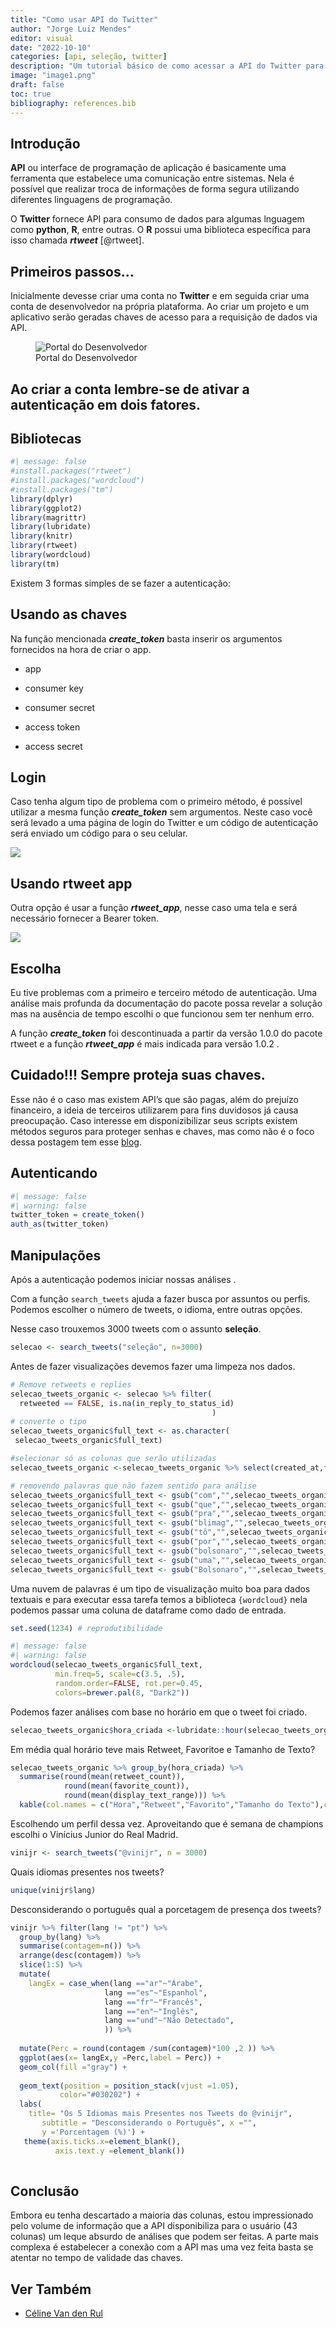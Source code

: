 ```yaml
---
title: "Como usar API do Twitter"
author: "Jorge Luiz Mendes"
editor: visual
date: "2022-10-10"
categories: [api, seleção, twitter]
description: "Um tutorial básico de como acessar a API do Twitter para obter dados"
image: "image1.png"
draft: false
toc: true
bibliography: references.bib
---
```


## **Introdução**

**API** ou interface de programação de aplicação é basicamente uma ferramenta que estabelece uma comunicação entre sistemas. Nela é possível que realizar troca de informações de forma segura utilizando diferentes linguagens de programação.

O **Twitter** fornece API para consumo de dados para algumas lnguagem como **python**, **R**, entre outras. O **R** possui uma biblioteca específica para isso chamada ***rtweet*** [@rtweet].

## **Primeiros passos...**

Inicialmente devesse criar uma conta no **Twitter** e em seguida criar uma conta de desenvolvedor na própria plataforma. Ao criar um projeto e um aplicativo serão geradas chaves de acesso para a requisição de dados via API.

![Portal do Desenvolvedor](Conta_devl.png){fig-align="center"}

::: {.callout-note collapse="false"}
## Ao criar a conta lembre-se de ativar a autenticação em dois fatores.
:::

## **Bibliotecas**

```r
#| message: false
#install.packages("rtweet")
#install.packages("wordcloud")
#install.packages("tm")
library(dplyr)
library(ggplot2)
library(magrittr)
library(lubridate)
library(knitr)
library(rtweet)
library(wordcloud)
library(tm)

```

Existem 3 formas simples de se fazer a autenticação:

::: panel-tabset
## Usando as chaves

::: panel-tabset
Na função mencionada ***create_token*** basta inserir os argumentos fornecidos na hora de criar o app.

-   app

-   consumer key

-   consumer secret

-   access token

-   access secret
:::

## Login

::: panel-tabset
Caso tenha algum tipo de problema com o primeiro método, é possível utilizar a mesma função ***create_token*** sem argumentos. Neste caso você será levado a uma página de login do Twitter e um código de autenticação será enviado um código para o seu celular.

![](auth.png)
:::

## Usando rtweet app

::: panel-tabset
Outra opção é usar a função ***rtweet_app***, nesse caso uma tela e será necessário fornecer a Bearer token.

![](rtweer_app_auth.png){fig-align="center"}
:::
:::

::: {.callout-note collapse="true"}
## Escolha

Eu tive problemas com a primeiro e terceiro método de autenticação. Uma análise mais profunda da documentação do pacote possa revelar a solução mas na ausência de tempo escolhi o que funcionou sem ter nenhum erro.

A função ***create_token*** foi descontinuada a partir da versão 1.0.0 do pacote rtweet e a função ***rtweet_app*** é mais indicada para versão 1.0.2 .
:::

::: {.callout-important collapse="true"}
## Cuidado!!! Sempre proteja suas chaves.

Esse não é o caso mas existem API's que são pagas, além do prejuízo financeiro, a ideia de terceiros utilizarem para fins duvidosos já causa preocupação. Caso interesse em disponizibilizar seus scripts existem métodos seguros para proteger senhas e chaves, mas como não é o foco dessa postagem tem esse [blog](https://blog.curso-r.com/posts/2022-09-13-senha-no-script/).
:::

## Autenticando

```r
#| message: false
#| warning: false
twitter_token = create_token()
auth_as(twitter_token)

```

## Manipulações

Após a autenticação podemos iniciar nossas análises .

Com a função `search_tweets` ajuda a fazer busca por assuntos ou perfis. Podemos escolher o número de tweets, o idioma, entre outras opções.

Nesse caso trouxemos 3000 tweets com o assunto **seleção**.

```r
selecao <- search_tweets("seleção", n=3000)
```

Antes de fazer visualizações devemos fazer uma limpeza nos dados.

```r
# Remove retweets e replies
selecao_tweets_organic <- selecao %>% filter(
  retweeted == FALSE, is.na(in_reply_to_status_id)
                                             ) 
# converte o tipo 
selecao_tweets_organic$full_text <- as.character(
 selecao_tweets_organic$full_text)

#selecionar só as colunas que serão utilizadas
selecao_tweets_organic <-selecao_tweets_organic %>% select(created_at,full_text,retweet_count,favorite_count,display_text_range,lang)

# removendo palavras que não fazem sentido para análise
selecao_tweets_organic$full_text <- gsub("com","",selecao_tweets_organic$full_text)
selecao_tweets_organic$full_text <- gsub("que","",selecao_tweets_organic$full_text)
selecao_tweets_organic$full_text <- gsub("pra","",selecao_tweets_organic$full_text)
selecao_tweets_organic$full_text <- gsub("blimag","",selecao_tweets_organic$full_text)
selecao_tweets_organic$full_text <- gsub("tô","",selecao_tweets_organic$full_text)
selecao_tweets_organic$full_text <- gsub("por","",selecao_tweets_organic$full_text)
selecao_tweets_organic$full_text <- gsub("bolsonaro","",selecao_tweets_organic$full_text)
selecao_tweets_organic$full_text <- gsub("uma","",selecao_tweets_organic$full_text)
selecao_tweets_organic$full_text <- gsub("Bolsonaro","",selecao_tweets_organic$full_text)
```

Uma nuvem de palavras é um tipo de visualização muito boa para dados textuais e para executar essa tarefa temos a biblioteca `{wordcloud}` nela podemos passar uma coluna de dataframe como dado de entrada.

```r
set.seed(1234) # reprodutibilidade
```

```r
#| message: false
#| warning: false
wordcloud(selecao_tweets_organic$full_text, 
          min.freq=5, scale=c(3.5, .5), 
          random.order=FALSE, rot.per=0.45, 
          colors=brewer.pal(8, "Dark2"))

```

Podemos fazer análises com base no horário em que o tweet foi criado.

```r
selecao_tweets_organic$hora_criada <-lubridate::hour(selecao_tweets_organic$created_at)
```

Em média qual horário teve mais Retweet, Favoritoe e Tamanho de Texto?

```r
selecao_tweets_organic %>% group_by(hora_criada) %>%
  summarise(round(mean(retweet_count)),
            round(mean(favorite_count)),
            round(mean(display_text_range))) %>% 
  kable(col.names = c("Hora","Retweet","Favorito","Tamanho do Texto"),caption = "Médias Referentes ao Assunto Seleção")
```

Escolhendo um perfil dessa vez. Aproveitando que é semana de champions escolhi o Vinícius Junior do Real Madrid.

```r
vinijr <- search_tweets("@vinijr", n = 3000)
```

Quais idiomas presentes nos tweets?

```r
unique(vinijr$lang)
```

Desconsiderando o português qual a porcetagem de presença dos tweets?

```r
vinijr %>% filter(lang != "pt") %>% 
  group_by(lang) %>% 
  summarise(contagem=n()) %>%
  arrange(desc(contagem)) %>% 
  slice(1:5) %>%
  mutate(
    langEx = case_when(lang =="ar"~"Árabe",
                     lang =="es"~"Espanhol",
                     lang =="fr"~"Francês",
                     lang =="en"~"Inglês", 
                     lang =="und"~"Não Detectado",
                     )) %>% 
   
  mutate(Perc = round(contagem /sum(contagem)*100 ,2 )) %>% 
  ggplot(aes(x= langEx,y =Perc,label = Perc)) +
  geom_col(fill ="gray") +
    
  geom_text(position = position_stack(vjust =1.05),
           color="#030202") +
  labs(
    title= "Os 5 Idiomas mais Presentes nos Tweets do @vinijr",
       subtitle = "Desconsiderando o Português", x ="", 
       y ='Porcentagem (%)') +
   theme(axis.ticks.x=element_blank(),
          axis.text.y =element_blank())
  
```

## Conclusão

Embora eu tenha descartado a maioria das colunas, estou impressionado pelo volume de informação que a API disponibiliza para o usuário (43 colunas) um leque absurdo de análises que podem ser feitas. A parte mais complexa é estabelecer a conexão com a API mas uma vez feita basta se atentar no tempo de validade das chaves.

## Ver Também

-   [Céline Van den Rul](https://medium.com/@celine.vdr?source=post_page-----2f56818fdd16--------------------------------)
